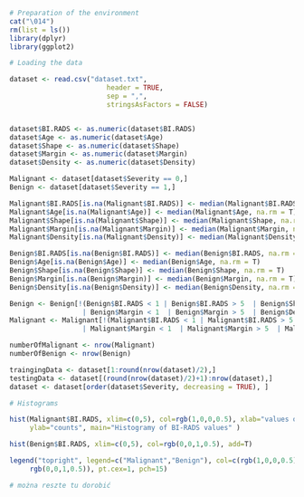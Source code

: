 ```r
# Preparation of the environment
cat("\014")
rm(list = ls())
library(dplyr)
library(ggplot2)

```


```r
# Loading the data

dataset <- read.csv("dataset.txt", 
                        header = TRUE, 
                        sep = ",",
                        stringsAsFactors = FALSE)


dataset$BI.RADS <- as.numeric(dataset$BI.RADS)
dataset$Age <- as.numeric(dataset$Age)
dataset$Shape <- as.numeric(dataset$Shape)
dataset$Margin <- as.numeric(dataset$Margin)
dataset$Density <- as.numeric(dataset$Density)

Malignant <- dataset[dataset$Severity == 0,]
Benign <- dataset[dataset$Severity == 1,]

Malignant$BI.RADS[is.na(Malignant$BI.RADS)] <- median(Malignant$BI.RADS, na.rm = T)
Malignant$Age[is.na(Malignant$Age)] <- median(Malignant$Age, na.rm = T)
Malignant$Shape[is.na(Malignant$Shape)] <- median(Malignant$Shape, na.rm = T)
Malignant$Margin[is.na(Malignant$Margin)] <- median(Malignant$Margin, na.rm = T)
Malignant$Density[is.na(Malignant$Density)] <- median(Malignant$Density, na.rm = T)

Benign$BI.RADS[is.na(Benign$BI.RADS)] <- median(Benign$BI.RADS, na.rm = T)
Benign$Age[is.na(Benign$Age)] <- median(Benign$Age, na.rm = T)
Benign$Shape[is.na(Benign$Shape)] <- median(Benign$Shape, na.rm = T)
Benign$Margin[is.na(Benign$Margin)] <- median(Benign$Margin, na.rm = T)
Benign$Density[is.na(Benign$Density)] <- median(Benign$Density, na.rm = T)

Benign <- Benign[!(Benign$BI.RADS < 1 | Benign$BI.RADS > 5  | Benign$Shape < 1  | Benign$Shape > 4
                  | Benign$Margin < 1  | Benign$Margin > 5  | Benign$Density < 1  | Benign$Density > 4),]
Malignant <- Malignant[!(Malignant$BI.RADS < 1 | Malignant$BI.RADS > 5  | Malignant$Shape < 1  | Malignant$Shape > 4
                  | Malignant$Margin < 1  | Malignant$Margin > 5  | Malignant$Density < 1  | Malignant$Density > 4),]

numberOfMalignant <- nrow(Malignant)
numberOfBenign <- nrow(Benign)

traingingData <- dataset[1:round(nrow(dataset)/2),]
testingData <- dataset[(round(nrow(dataset)/2)+1):nrow(dataset),]
dataset <- dataset[order(dataset$Severity, decreasing = TRUE), ]

```



```r
# Histograms

hist(Malignant$BI.RADS, xlim=c(0,5), col=rgb(1,0,0,0.5), xlab="values of BI-RADS, from 1 to 5", 
     ylab="counts", main="Histogramy of BI-RADS values" )

hist(Benign$BI.RADS, xlim=c(0,5), col=rgb(0,0,1,0.5), add=T)

legend("topright", legend=c("Malignant","Benign"), col=c(rgb(1,0,0,0.5), 
     rgb(0,0,1,0.5)), pt.cex=1, pch=15)

# można reszte tu dorobić

```

